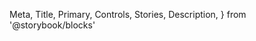   Meta,
  Title,
  Primary,
  Controls,
  Stories,
  Description,
} from '@storybook/blocks'


<Meta isTemplate />

<Title />

<transitional-styles-toggle />

<Description />
<Primary />

## Public API

<Controls />

## Additional examples and customization options

<Stories />
